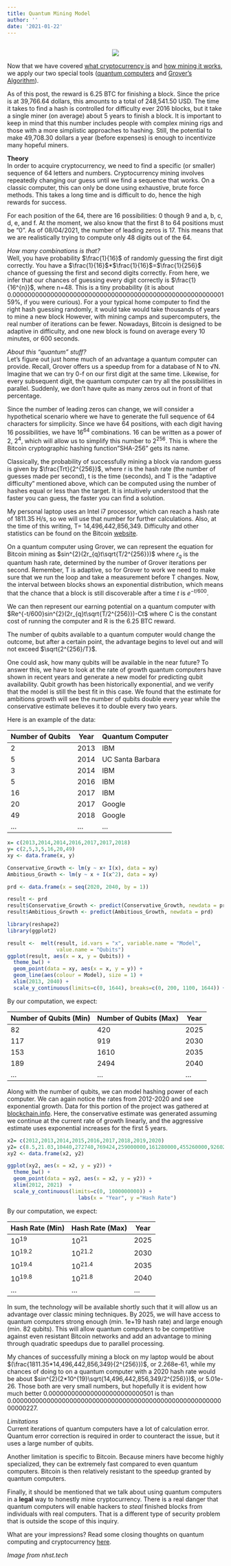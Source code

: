 ```yaml
---
title: Quantum Mining Model
author: ''
date: '2021-01-22'
---
```

<center>
</br>
<img src="https://images-global.nhst.tech/image/QjJSOC9UZ2dQY25EY3RManFqc0grZ1Vja2FvQ1hTU3dlcVZadmlGSm9BMD0=/nhst/binary/358d239815f9af49ca6409c4962e868c">
</center>

Now that we have covered [what cryptocurrency is](https://amoderninvestor.netlify.app/30/2021/01/) and [how mining it works](https://amoderninvestor.netlify.app/27/2021/01/), we apply our two special tools ([quantum computers](https://amoderninvestor.netlify.app/29/2021/01/) and [Grover's Algorithm](https://amoderninvestor.netlify.app/26/2021/01/)).

As of this post, the reward is 6.25 BTC for finishing a block. Since the price is at 39,766.64 dollars, this amounts to a total of 248,541.50 USD. The time it takes to find a hash is controlled for difficulty ever 2016 blocks, but it take a single miner (on average) about 5 years to finish a block. It is important to keep in mind that this number includes people with complex mining rigs and those with a more simplistic approaches to hashing. Still, the potential to make 49,708.30 dollars a year (before expenses) is enough to incentivize many hopeful miners.

**Theory**
</br>
In order to acquire cryptocurrency, we need to find a specific (or smaller) sequence of 64 letters and numbers. Cryptocurrency mining involves repeatedly changing our guess until we find a sequence that works. On a classic computer, this can only be done using exhaustive, brute force methods. This takes a long time and is difficult to do, hence the high rewards for success.

For each position of the 64, there are 16 possibilities: 0 though 9 and a, b, c, d, e, and f. At the moment, we also know that the first 8 to 64 positions must be "0". As of 08/04/2021, the number of leading zeros is 17. This means that we are realistically trying to compute only 48 digits out of the 64. 

*How many combinations is that?* 
</br>
Well, you have probability $\frac{1}{16}$ of randomly guessing the first digit correctly. You have a  $\frac{1}{16}$*$\frac{1}{16}$=$\frac{1}{256}$ chance of guessing the first and second digits correctly. From here, we infer that our chances of guessing every digit correctly is $\frac{1}{16^{n}}$, where n=48. This is a tiny probability (it is about 0.0000000000000000000000000000000000000000000000000000000159%, if you were curious). For a your typical home computer to find the right hash guessing randomly, it would take would take thousands of years to mine a new block However, with mining camps and supercomputers, the real number of iterations can be fewer. Nowadays, Bitcoin is designed to be adaptive in difficulty, and one new block is found on average every 10 minutes, or 600 seconds. 

*About this "quantum" stuff?*
</br>
Let's figure out just home much of an advantage a quantum computer can provide. Recall, Grover offers us a speedup from for a database of N to √N. Imagine that we can try 0-f on our first digit at the same time. Likewise, for every subsequent digit, the quantum computer can try all the possibilities in parallel. Suddenly, we don't have quite as many zeros out in front of that percentage.

Since the number of leading zeros can change, we will consider a hypothetical scenario where we have to generate the full sequence of 64 characters for simplicity. Since we have 64 positions, with each digit having 16 possibilities, we have $16^{64}$ combinations. 16 can be written as a power of 2, $2^{4}$, which will allow us to simplify this number to $2^{256}$. This is where the Bitcoin cryptographic hashing function"SHA-256" gets its name.

Classically, the probability of successfully mining a block via random guess is given by $\frac{Trt}{2^{256}}$, where r is the hash rate (the number of guesses made per second), t is the time (seconds), and T is the "adaptive difficulty" mentioned above, which can be computed using the number of hashes equal or less than the target. It is intuitively understood that the faster you can guess, the faster you can find a solution.

My personal laptop uses an Intel i7 processor, which can reach a hash rate of 1811.35 H/s, so we will use that number for further calculations. Also, at the time of this writing, T= 14,496,442,856,349. Difficulty and other statistics can be found on the Bitcoin [website](https://btc.com/stats/diff).

On a quantum computer using Grover, we can represent the equation for Bitcoin mining as $sin^{2}(2r_{q}t\sqrt{T/2^{256}})$
where $r_{q}$ is the quantum hash rate, determined by the number of Grover iterations per second. Remember, T is adaptive, so for Grover to work we need to make sure that we run the loop and take a measurement before T changes. Now, the interval between blocks shows an exponential distribution, which means that the chance that a block is still discoverable after a time *t* is $e^{-t/600}$.

We can then represent our earning potential on a quantum computer with $Re^{-t/600}sin^{2}(2r_{q}t\sqrt{T/2^{256}})-Ct$ where C is the constant cost of running the computer and R is the 6.25 BTC reward.

The number of qubits available to a quantum computer would change the outcome, but after a certain point, the advantage begins to level out and will not exceed $\sqrt{2^{256}/T}$.

One could ask, how many qubits will be available in the near future? To answer this, we have to look at the rate of growth quantum computers have shown in recent years and generate a new model for predicting qubit availability. Qubit growth has been historically exponential, and we verify that the model is still the best fit in this case. We found that the estimate for ambitions growth will see the number of qubits double every year while the conservative estimate believes it to double every two years.

Here is an example of the data:

| Number of Qubits | Year| Quantum Computer |
|--------|--------------|-------------|
| 2    | 2013 |IBM |
| 5    | 2014 |UC Santa Barbara|
| 3    | 2014 |IBM|
| 5    | 2016 |IBM|
| 16   | 2017 |IBM|
| 20   | 2017 |Google|
| 49   | 2018 |Google|
| ...  | ...  |...|

```r
x= c(2013,2014,2014,2016,2017,2017,2018)
y= c(2,5,3,5,16,20,49)
xy <- data.frame(x, y)

Conservative_Growth <- lm(y ~ x+ I(x), data = xy)
Ambitious_Growth <- lm(y ~ x + I(x^2), data = xy)

prd <- data.frame(x = seq(2020, 2040, by = 1))

result <- prd
result$Conservative_Growth <- predict(Conservative_Growth, newdata = prd)
result$Ambitious_Growth <- predict(Ambitious_Growth, newdata = prd)

library(reshape2)
library(ggplot2)

result <-  melt(result, id.vars = "x", variable.name = "Model",
                value.name = "Qubits")
ggplot(result, aes(x = x, y = Qubits)) +
  theme_bw() + 
  geom_point(data = xy, aes(x = x, y = y)) +
  geom_line(aes(colour = Model), size = 1) +
  xlim(2013, 2040) + 
  scale_y_continuous(limits=c(0, 1644), breaks=c(0, 200, 1100, 1644)) + labs(x = "Year")
```

By our computation, we expect:

| Number of Qubits (Min) | Number of Qubits (Max)     | Year |
|--------|--------------|-------------|
| 82    | 420 |2025|
| 117    | 919      |2030|
| 153    | 1610      |2035 |
| 189    | 2494 |2040|
| ...   | ...      |...|

Along with the number of qubits, we can model hashing power of each computer. We can again notice the rates from 2012-2020 and see exponential growth. Data for this portion of the project was gathered at [blockchain.info](https://www.blockchain.com/charts/hash-rate?timespan=all&daysAverageString=7&scale=1). Here, the conservative estimate was generated assuming we continue at the current rate of growth linearly, and the aggressive estimate uses exponential increases for the first 5 years.

```r
x2= c(2012,2013,2014,2015,2016,2017,2018,2019,2020)
y2= c(8.5,21.03,10440,272740,769424,259000000,161280000,455260000,926020000)
xy2 <- data.frame(x2, y2)

ggplot(xy2, aes(x = x2, y = y2)) +
  theme_bw() + 
  geom_point(data = xy2, aes(x = x2, y = y2)) +
  xlim(2012, 2021)  +
  scale_y_continuous(limits=c(0, 1000000000)) + 
                       labs(x = "Year", y ="Hash Rate")
```

By our computation, we expect:

| Hash Rate (Min) | Hash Rate (Max)     | Year |
|--------|--------------|-------------|
| $10^{19}$    | $10^{21}$  |2025|
| $10^{19.2}$    | $10^{21.2}$      |2030|
| $10^{19.4}$    | $10^{21.4}$      |2035 |
| $10^{19.8}$    | $10^{21.8}$ |2040|
| ...   | ...      |...|

In sum, the technology will be available shortly such that it will allow us an advantage over classic mining techniques. By 2025, we will have access to quantum computers strong enough (min. 1e+19 hash rate) and large enough (min. 82 qubits). This will allow quantum computers to be competitive against even resistant Bitcoin networks and add an advantage to mining through quadratic speedups due to parallel processing.

My chances of successfully mining a block on my laptop would be about $(\frac{1811.35*14,496,442,856,349}{2^{256}})$, or 2.268e-61, while my chances of doing to on a quantum computer with a 2020 hash rate would be about $sin^{2}(2*10^{19}\sqrt{14,496,442,856,349/2^{256}})$, or 5.01e-26. Those both are very small numbers, but hopefully it is evident how much better 0.0000000000000000000000000501 is than 0.000000000000000000000000000000000000000000000000000000000000227.

*Limitations*
</br>
Current iterations of quantum computers have a lot of calculation error. Quantum error correction is required in order to counteract the issue, but it uses a large number of qubits.

Another limitation is specific to Bitcoin. Because miners have become highly specialized, they can be extremely fast compared to even quantum computers. Bitcoin is then relatively resistant to the speedup granted by quantum computers.

Finally, it should be mentioned that we talk about using quantum computers in a **legal** way to honestly mine cryptocurrency. There is a real danger that quantum computers will enable hackers to *steal* finished blocks from individuals with real computers. That is a different type of security problem that is outside the scope of this inquiry.

What are your impressions? Read some closing thoughts on quantum computing and cryptocurrency [here](https://amoderninvestor.netlify.app/21/2021/01/).

*Image from nhst.tech*